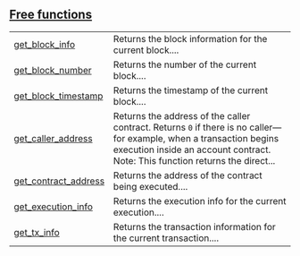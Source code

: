 
## [Free functions](./core-starknet-info-free_functions)

| | |
|:---|:---|
| [get_block_info](./core-starknet-info-get_block_info) | Returns the block information for the current block.... |
| [get_block_number](./core-starknet-info-get_block_number) | Returns the number of the current block.... |
| [get_block_timestamp](./core-starknet-info-get_block_timestamp) | Returns the timestamp of the current block.... |
| [get_caller_address](./core-starknet-info-get_caller_address) | Returns the address of the caller contract. Returns `0`  if there is no caller—for example, when a transaction begins execution inside an account contract. Note: This function returns the direct... |
| [get_contract_address](./core-starknet-info-get_contract_address) | Returns the address of the contract being executed.... |
| [get_execution_info](./core-starknet-info-get_execution_info) | Returns the execution info for the current execution.... |
| [get_tx_info](./core-starknet-info-get_tx_info) | Returns the transaction information for the current transaction.... |
